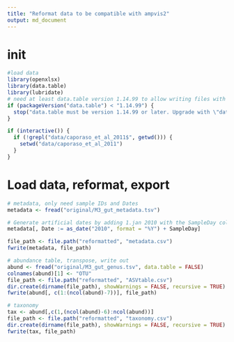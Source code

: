 ```yaml
---
title: "Reformat data to be compatible with ampvis2"
output: md_document
---
```


# init
```r
#load data
library(openxlsx)
library(data.table)
library(lubridate)
# need at least data.table version 1.14.99 to allow writing files with encoding
if (packageVersion("data.table") < "1.14.99") {
  stop("data.table must be version 1.14.99 or later. Upgrade with \"data.table::update_dev_pkg()\" or \"install.packages('data.table', repos='https://rdatatable.gitlab.io/data.table', ref = '1.14.99')\" if it's not available on CRAN for your R version.")
}

if (interactive()) {
  if (!grepl("data/caporaso_et_al_2011$", getwd())) {
    setwd("data/caporaso_et_al_2011")
  }
}
```

# Load data, reformat, export
```r
# metadata, only need sample IDs and Dates
metadata <- fread("original/M3_gut_metadata.tsv")

# Generate artificial dates by adding 1.jan 2010 with the SampleDay column
metadata[, Date := as_date("2010", format = "%Y") + SampleDay]

file_path <- file.path("reformatted", "metadata.csv")
fwrite(metadata, file_path)

# abundance table, transpose, write out
abund <- fread("original/M3_gut_genus.tsv", data.table = FALSE)
colnames(abund)[1] <- "OTU"
file_path <- file.path("reformatted", "ASVtable.csv")
dir.create(dirname(file_path), showWarnings = FALSE, recursive = TRUE)
fwrite(abund[, c(1:(ncol(abund)-7))], file_path)

# taxonomy
tax <- abund[,c(1,(ncol(abund)-6):ncol(abund))]
file_path <- file.path("reformatted", "taxonomy.csv")
dir.create(dirname(file_path), showWarnings = FALSE, recursive = TRUE)
fwrite(tax, file_path)
```
